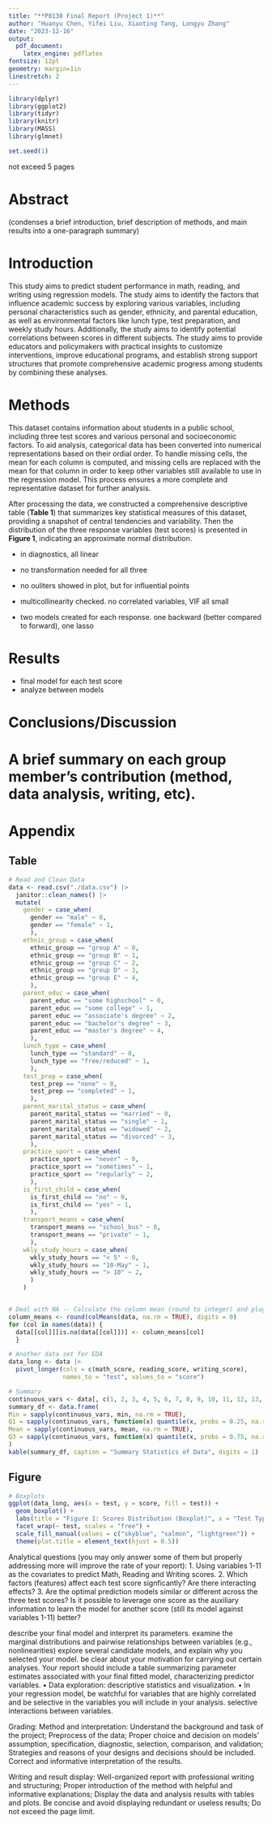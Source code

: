 ```yaml
---
title: "**P8130 Final Report (Project 1)**"
author: "Huanyu Chen, Yifei Liu, Xiaoting Tang, Longyu Zhang"
date: "2023-12-16"
output:
  pdf_document:
    latex_engine: pdflatex
fontsize: 12pt
geometry: margin=1in
linestretch: 2
---
```


```r
library(dplyr)
library(ggplot2)
library(tidyr)
library(knitr)
library(MASS)
library(glmnet)

set.seed(1)
```

not exceed 5 pages

# Abstract

(condenses a brief introduction, brief description of methods, and main results into a one-paragraph summary)

# Introduction
This study aims to predict student performance in math, reading, and writing using regression models. The study aims to identify the factors that influence academic success by exploring various variables, including personal characteristics such as gender, ethnicity, and parental education, as well as environmental factors like lunch type, test preparation, and weekly study hours. Additionally, the study aims to identify potential correlations between scores in different subjects. The study aims to provide educators and policymakers with practical insights to customize interventions, improve educational programs, and establish strong support structures that promote comprehensive academic progress among students by combining these analyses.


# Methods
This dataset contains information about students in a public school, including three test scores and various personal and socioeconomic factors. To aid analysis, categorical data has been converted into numerical representations based on their ordial order. To handle missing cells, the mean for each column is computed, and missing cells are replaced with the mean for that column in order to keep other variables still available to use in the regression model. This process ensures a more complete and representative dataset for further analysis.

After processing the data, we constructed a comprehensive descriptive table (**Table 1**) that summarizes key statistical measures of this dataset, providing a snapshot of central tendencies and variability. Then the distribution of the three response variables (test scores) is presented in **Figure 1**, indicating an approximate normal distribution.

- in diagnostics, all linear
- no transformation needed for all three
- no ouliters showed in plot, but for influential points
- multicollinearity checked. no correlated variables, VIF all small

- two models created for each response. one backward (better compared to forward), one lasso


# Results

- final model for each test score
- analyze between models

# Conclusions/Discussion


# A brief summary on each group member’s contribution (method, data analysis, writing, etc).

# Appendix
## Table
```r
# Read and Clean Data
data <- read.csv("./data.csv") |>
  janitor::clean_names() |>
  mutate(
    gender = case_when(
      gender == "male" ~ 0,
      gender == "female" ~ 1,
      ),
    ethnic_group = case_when(
      ethnic_group == "group A" ~ 0,
      ethnic_group == "group B" ~ 1,
      ethnic_group == "group C" ~ 2,
      ethnic_group == "group D" ~ 3,
      ethnic_group == "group E" ~ 4,
      ),
    parent_educ = case_when(
      parent_educ == "some highschool" ~ 0,
      parent_educ == "some college" ~ 1,
      parent_educ == "associate's degree" ~ 2,
      parent_educ == "bachelor's degree" ~ 3,
      parent_educ == "master's degree" ~ 4,
      ),
    lunch_type = case_when(
      lunch_type == "standard" ~ 0,
      lunch_type == "free/reduced" ~ 1,
      ),
    test_prep = case_when(
      test_prep == "none" ~ 0,
      test_prep == "completed" ~ 1,
      ),
    parent_marital_status = case_when(
      parent_marital_status == "married" ~ 0,
      parent_marital_status == "single" ~ 1,
      parent_marital_status == "widowed" ~ 2,
      parent_marital_status == "divorced" ~ 3,
      ),
    practice_sport = case_when(
      practice_sport == "never" ~ 0,
      practice_sport == "sometimes" ~ 1,
      practice_sport == "regularly" ~ 2,
      ),
    is_first_child = case_when(
      is_first_child == "no" ~ 0,
      is_first_child == "yes" ~ 1,
      ),
    transport_means = case_when(
      transport_means == "school_bus" ~ 0,
      transport_means == "private" ~ 1,
      ),
    wkly_study_hours = case_when(
      wkly_study_hours == "< 5" ~ 0,
      wkly_study_hours == "10-May" ~ 1,
      wkly_study_hours == "> 10" ~ 2,
      )
    )


# Deal with NA -- Calculate the column mean (round to integer) and plug it into NA cell
column_means <- round(colMeans(data, na.rm = TRUE), digits = 0)
for (col in names(data)) {
  data[[col]][is.na(data[[col]])] <- column_means[col]
  }

# Another data set for EDA
data_long <- data |>
  pivot_longer(cols = c(math_score, reading_score, writing_score),
               names_to = "test", values_to = "score")
```

```r
# Summary
continuous_vars <- data[, c(1, 2, 3, 4, 5, 6, 7, 8, 9, 10, 11, 12, 13, 14)]
summary_df <- data.frame(
Min = sapply(continuous_vars, min, na.rm = TRUE),
Q1 = sapply(continuous_vars, function(x) quantile(x, probs = 0.25, na.rm = TRUE)), Median = sapply(continuous_vars, median, na.rm = TRUE),
Mean = sapply(continuous_vars, mean, na.rm = TRUE),
Q3 = sapply(continuous_vars, function(x) quantile(x, probs = 0.75, na.rm = TRUE)), Max = sapply(continuous_vars, max, na.rm = TRUE)
)
kable(summary_df, caption = "Summary Statistics of Data", digits = 1)
```

## Figure
```r
# Boxplots
ggplot(data_long, aes(x = test, y = score, fill = test)) +
  geom_boxplot() +
  labs(title = "Figure 1: Scores Distribution (Boxplot)", x = "Test Type", y = "Score") +
  facet_wrap(~ test, scales = "free") +
  scale_fill_manual(values = c("skyblue", "salmon", "lightgreen")) +
  theme(plot.title = element_text(hjust = 0.5))
```

Analytical questions (you may only answer some of them but properly addressing more will improve the rate of your report):
1. Using variables 1-11 as the covariates to predict Math, Reading and Writing scores.
2. Which factors (features) affect each test score signficantly? Are there interacting effects?
3. Are the optimal prediction models similar or different across the three test scores? Is it possible to leverage one score as the auxiliary information to learn the model for another score (still its model against variables 1-11) better?


describe your final model and interpret its parameters. 
examine the marginal distributions and pairwise relationships between variables (e.g., nonlinearities)
explore several candidate models, and explain why you selected your model.
be clear about your motivation for carrying out certain analyses. 
Your report should include a table summarizing parameter estimates associated with your final fitted model, characterizing predictor variables.
• Data exploration: descriptive statistics and visualization.
• In your regression model, be watchful for variables that are highly correlated and be selective in the variables you will include in your analysis.
selective interactions between variables.


Grading:
Method and interpretation:
Understand the background and task of the project;
Preprocess of the data;
Proper choice and decision on models’ assumption, specification, diagnostic, selection, comparison, and validation;
Strategies and reasons of your designs and decisions should be included.
Correct and informative interpretation of the results.

Writing and result display:
Well-organized report with professional writing and structuring;
Proper introduction of the method with helpful and informative explanations;
Display the data and analysis results with tables and plots. 
Be concise and avoid displaying redundant or useless results; 
Do not exceed the page limit.
